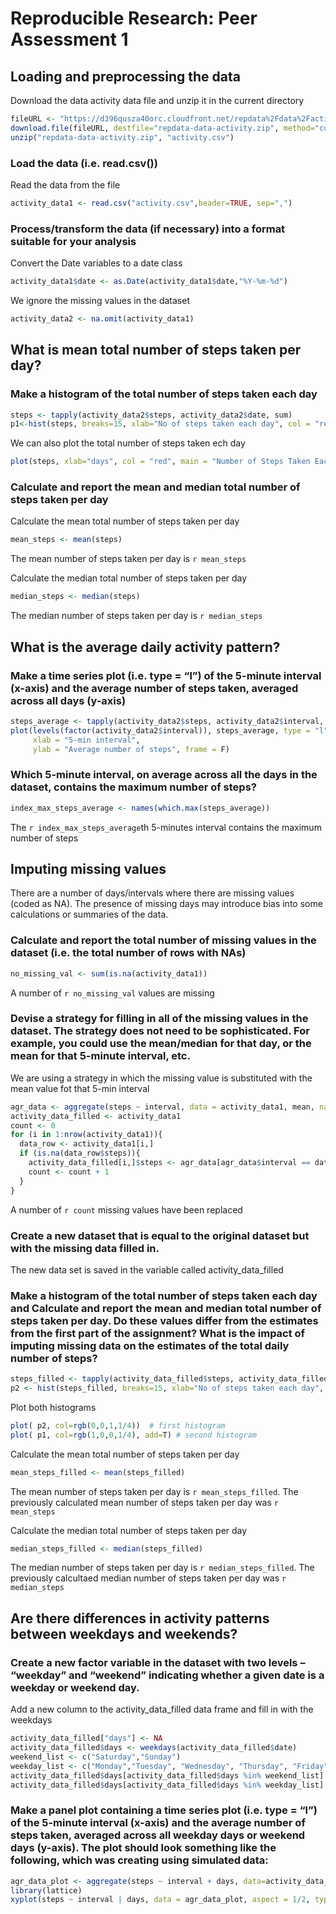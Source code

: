 # Reproducible Research: Peer Assessment 1

## Loading and preprocessing the data

Download the data activity data file and unzip it in the current directory

```r
fileURL <- "https://d396qusza40orc.cloudfront.net/repdata%2Fdata%2Factivity.zip"
download.file(fileURL, destfile="repdata-data-activity.zip", method="curl")
unzip("repdata-data-activity.zip", "activity.csv")
```

### Load the data (i.e. read.csv())

Read the data from the file

```r
activity_data1 <- read.csv("activity.csv",header=TRUE, sep=",")
```

### Process/transform the data (if necessary) into a format suitable for your analysis

Convert the Date variables to a date class

```r
activity_data1$date <- as.Date(activity_data1$date,"%Y-%m-%d")
```

We ignore the missing values in the dataset

```r
activity_data2 <- na.omit(activity_data1)
```

## What is mean total number of steps taken per day?

### Make a histogram of the total number of steps taken each day
```r
steps <- tapply(activity_data2$steps, activity_data2$date, sum)
p1<-hist(steps, breaks=15, xlab="No of steps taken each day", col = "red", main = "Histogram Steps Taken Each Day")
```

We can also plot the total number of steps taken ech day 
```r
plot(steps, xlab="days", col = "red", main = "Number of Steps Taken Each Day")
```

### Calculate and report the mean and median total number of steps taken per day

Calculate the mean total number of steps taken per day
```r
mean_steps <- mean(steps)
```

The mean number of steps taken per day is `r mean_steps`

Calculate the median total number of steps taken per day
```r
median_steps <- median(steps)
```

The median number of steps taken per day is `r median_steps`

## What is the average daily activity pattern?

### Make a time series plot (i.e. type = "l") of the 5-minute interval (x-axis) and the average number of steps taken, averaged across all days (y-axis)

```r
steps_average <- tapply(activity_data2$steps, activity_data2$interval, mean)
plot(levels(factor(activity_data2$interval)), steps_average, type = "l", col = "green", 
     xlab = "5-min interval", 
     ylab = "Average number of steps", frame = F)
```
### Which 5-minute interval, on average across all the days in the dataset, contains the maximum number of steps?
```r
index_max_steps_average <- names(which.max(steps_average))
```
The `r index_max_steps_average`th 5-minutes interval contains the maximum number of steps


## Imputing missing values
There are a number of days/intervals where there are missing values (coded as NA). The presence of missing days may introduce bias into some calculations or summaries of the data.

### Calculate and report the total number of missing values in the dataset (i.e. the total number of rows with NAs)
```r
no_missing_val <- sum(is.na(activity_data1))
```
A number of `r no_missing_val` values are missing

### Devise a strategy for filling in all of the missing values in the dataset. The strategy does not need to be sophisticated. For example, you could use the mean/median for that day, or the mean for that 5-minute interval, etc.

We are using a strategy in which the missing value is substituted with the mean value fot that 5-min interval
```r
agr_data <- aggregate(steps ~ interval, data = activity_data1, mean, na.rm = TRUE)
activity_data_filled <- activity_data1
count <- 0
for (i in 1:nrow(activity_data1)){
  data_row <- activity_data1[i,]
  if (is.na(data_row$steps)){
    activity_data_filled[i,]$steps <- agr_data[agr_data$interval == data_row$interval,]$steps
    count <- count + 1
  }
}
```
A number of `r count` missing values have been replaced

### Create a new dataset that is equal to the original dataset but with the missing data filled in.
The new data set is saved in the variable called activity_data_filled

### Make a histogram of the total number of steps taken each day and Calculate and report the mean and median total number of steps taken per day. Do these values differ from the estimates from the first part of the assignment? What is the impact of imputing missing data on the estimates of the total daily number of steps?

```r
steps_filled <- tapply(activity_data_filled$steps, activity_data_filled$date, sum)
p2 <- hist(steps_filled, breaks=15, xlab="No of steps taken each day", col = "red", main = "Histogram Steps Taken Each Day")
```

Plot both histograms
```r
plot( p2, col=rgb(0,0,1,1/4))  # first histogram
plot( p1, col=rgb(1,0,0,1/4), add=T) # second histogram
```

Calculate the mean total number of steps taken per day
```r
mean_steps_filled <- mean(steps_filled)
```

The mean number of steps taken per day is `r mean_steps_filled`. The previously calculated mean number of steps taken per day was `r mean_steps`

Calculate the median total number of steps taken per day
```r
median_steps_filled <- median(steps_filled)
```

The median number of steps taken per day is `r median_steps_filled`. The previously calcultaed median number of steps taken per day was `r median_steps`

## Are there differences in activity patterns between weekdays and weekends?

### Create a new factor variable in the dataset with two levels – “weekday” and “weekend” indicating whether a given date is a weekday or weekend day.
Add a new column to the activity_data_filled data frame and fill in with the weekdays
```r
activity_data_filled["days"] <- NA
activity_data_filled$days <- weekdays(activity_data_filled$date)
weekend_list <- c("Saturday","Sunday")
weekday_list <- c("Monday","Tuesday", "Wednesday", "Thursday", "Friday")
activity_data_filled$days[activity_data_filled$days %in% weekend_list] <- "weekend"
activity_data_filled$days[activity_data_filled$days %in% weekday_list] <- "weekdays"
```

### Make a panel plot containing a time series plot (i.e. type = "l") of the 5-minute interval (x-axis) and the average number of steps taken, averaged across all weekday days or weekend days (y-axis). The plot should look something like the following, which was creating using simulated data:
```r
agr_data_plot <- aggregate(steps ~ interval + days, data=activity_data_filled, FUN=mean)
library(lattice)
xyplot(steps ~ interval | days, data = agr_data_plot, aspect = 1/2, type = "l")
```

